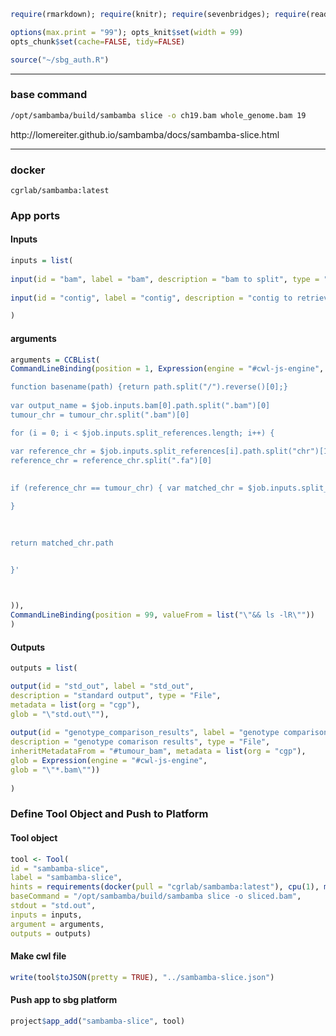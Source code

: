 
```r
require(rmarkdown); require(knitr); require(sevenbridges); require(readr)

options(max.print = "99"); opts_knit$set(width = 99)
opts_chunk$set(cache=FALSE, tidy=FALSE)

source("~/sbg_auth.R")

```

<hr>

### base command

```sh

/opt/sambamba/build/sambamba slice -o ch19.bam whole_genome.bam 19

```

http://lomereiter.github.io/sambamba/docs/sambamba-slice.html

<hr>

### docker 

``` cgrlab/sambamba:latest ```

### App ports {.tabset .tabset-fade .tabset-tabs}

#### Inputs

```r
inputs = list(
  
input(id = "bam", label = "bam", description = "bam to split", type = "File", secondaryFiles = list(".bai")),
  
input(id = "contig", label = "contig", description = "contig to retrieve", type = "integer", secondaryFiles = list(".bai"))

)

```

#### arguments

```r

arguments = CCBList(
CommandLineBinding(position = 1, Expression(engine = "#cwl-js-engine", valueFrom = '{

function basename(path) {return path.split("/").reverse()[0];} 
  
var output_name = $job.inputs.bam[0].path.split(".bam")[0]
tumour_chr = tumour_chr.split(".bam")[0]

for (i = 0; i < $job.inputs.split_references.length; i++) { 

var reference_chr = $job.inputs.split_references[i].path.split("chr")[1]
reference_chr = reference_chr.split(".fa")[0]
  
  
if (reference_chr == tumour_chr) { var matched_chr = $job.inputs.split_references[i]}

}  
  
  

return matched_chr.path

  
}'



)),
CommandLineBinding(position = 99, valueFrom = list("\"&& ls -lR\""))
)

```

#### Outputs

```r

outputs = list(

output(id = "std_out", label = "std_out", 
description = "standard output", type = "File",
metadata = list(org = "cgp"),
glob = "\"std.out\""),
  
output(id = "genotype_comparison_results", label = "genotype comparison results", 
description = "genotype comarison results", type = "File",
inheritMetadataFrom = "#tumour_bam", metadata = list(org = "cgp"),
glob = Expression(engine = "#cwl-js-engine",
glob = "\"*.bam\""))
  
)


```

### Define Tool Object and Push to Platform {.tabset .tabset-fade .tabset-tabs}
  
#### Tool object

```r

tool <- Tool(
id = "sambamba-slice", 
label = "sambamba-slice",
hints = requirements(docker(pull = "cgrlab/sambamba:latest"), cpu(1), mem(1000)),
baseCommand = "/opt/sambamba/build/sambamba slice -o sliced.bam",
stdout = "std.out",
inputs = inputs,
argument = arguments,
outputs = outputs)


```

#### Make cwl file

```r

write(tool$toJSON(pretty = TRUE), "../sambamba-slice.json")

```

#### Push app to sbg platform

```r

project$app_add("sambamba-slice", tool)


```

